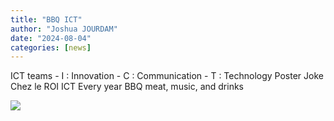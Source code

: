 ```yaml
---
title: "BBQ ICT"
author: "Joshua JOURDAM"
date: "2024-08-04"
categories: [news]
---
```


ICT teams
- I : Innovation
- C : Communication
- T : Technology
Poster
Joke
Chez le ROI ICT
Every year
BBQ meat, music, and drinks


![](bbq.jpg)

